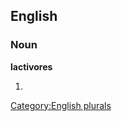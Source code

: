 ==English==

===Noun===
'''lactivores'''

# {{plural of|[[lactivore]]}}

[[Category:English plurals]]